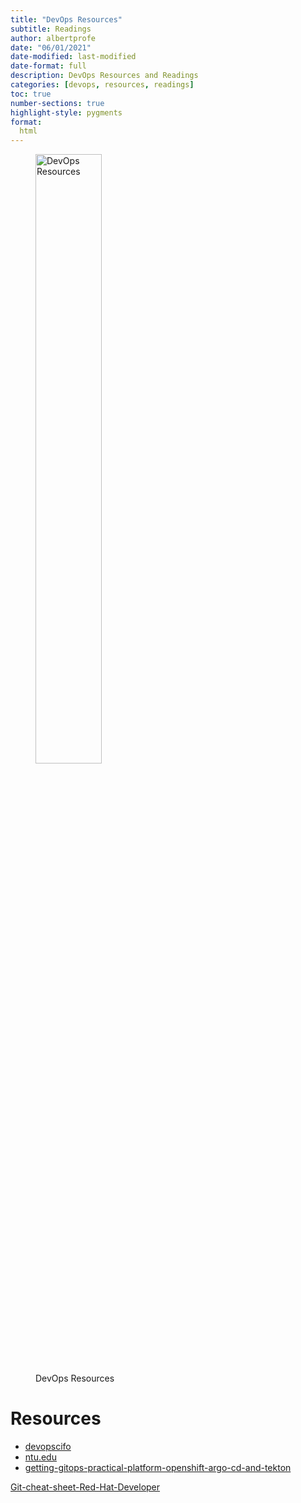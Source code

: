 ```yaml
---
title: "DevOps Resources"
subtitle: Readings
author: albertprofe
date: "06/01/2021"
date-modified: last-modified
date-format: full
description: DevOps Resources and Readings
categories: [devops, resources, readings]
toc: true
number-sections: true
highlight-style: pygments
format:
  html
---
```


![DevOps Resources](/images/home/frontimagealbertprofeweb-readings.png){width=50%}

# Resources

- [devopscifo](https://sites.google.com/view/devopscifo/read-docs/sources)
- [ntu.edu](https://www3.ntu.edu.sg/home/ehchua/programming/howto/Git_HowTo.html)
- [getting-gitops-practical-platform-openshift-argo-cd-and-tekton](https://developers.redhat.com/e-books/getting-gitops-practical-platform-openshift-argo-cd-and-tekton)


[Git-cheat-sheet-Red-Hat-Developer](/images/devops/SGit-cheat-sheet-Red-Hat-Developer.pdf)




